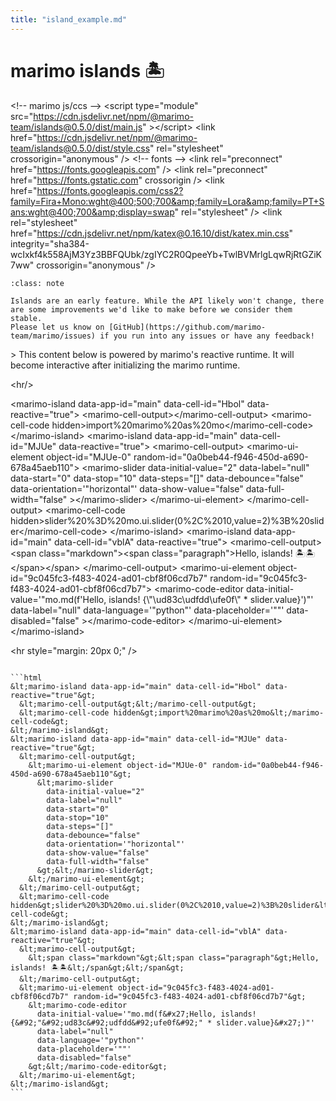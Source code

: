 ```yaml
---
title: "island_example.md"
---
```


# marimo islands 🏝️

&lt;!-- marimo js/ccs --&gt;
&lt;script
  type="module"
  src="https://cdn.jsdelivr.net/npm/@marimo-team/islands@0.5.0/dist/main.js"
&gt;&lt;/script&gt;
&lt;link
  href="https://cdn.jsdelivr.net/npm/@marimo-team/islands@0.5.0/dist/style.css"
  rel="stylesheet"
  crossorigin="anonymous"
/&gt;
&lt;!-- fonts --&gt;
&lt;link rel="preconnect" href="https://fonts.googleapis.com" /&gt;
&lt;link rel="preconnect" href="https://fonts.gstatic.com" crossorigin /&gt;
&lt;link
  href="https://fonts.googleapis.com/css2?family=Fira+Mono:wght@400;500;700&amp;family=Lora&amp;family=PT+Sans:wght@400;700&amp;display=swap"
  rel="stylesheet"
/&gt;
&lt;link
  rel="stylesheet"
  href="https://cdn.jsdelivr.net/npm/katex@0.16.10/dist/katex.min.css"
  integrity="sha384-wcIxkf4k558AjM3Yz3BBFQUbk/zgIYC2R0QpeeYb+TwlBVMrlgLqwRjRtGZiK7ww"
  crossorigin="anonymous"
/&gt;

```{admonition} Preview
:class: note

Islands are an early feature. While the API likely won't change, there are some improvements we'd like to make before we consider them stable.
Please let us know on [GitHub](https://github.com/marimo-team/marimo/issues) if you run into any issues or have any feedback!
```

&gt; This content below is powered by marimo's reactive runtime. It will become interactive after initializing the marimo runtime.

&lt;hr/&gt;

&lt;marimo-island data-app-id="main" data-cell-id="Hbol" data-reactive="true"&gt;
  &lt;marimo-cell-output&gt;&lt;/marimo-cell-output&gt;
  &lt;marimo-cell-code hidden&gt;import%20marimo%20as%20mo&lt;/marimo-cell-code&gt;
&lt;/marimo-island&gt;
&lt;marimo-island data-app-id="main" data-cell-id="MJUe" data-reactive="true"&gt;
  &lt;marimo-cell-output&gt;
    &lt;marimo-ui-element object-id="MJUe-0" random-id="0a0beb44-f946-450d-a690-678a45aeb110"&gt;
      &lt;marimo-slider
        data-initial-value="2"
        data-label="null"
        data-start="0"
        data-stop="10"
        data-steps="[]"
        data-debounce="false"
        data-orientation='"horizontal"'
        data-show-value="false"
        data-full-width="false"
      &gt;&lt;/marimo-slider&gt;
    &lt;/marimo-ui-element&gt;
  &lt;/marimo-cell-output&gt;
  &lt;marimo-cell-code hidden&gt;slider%20%3D%20mo.ui.slider(0%2C%2010,value=2)%3B%20slider&lt;/marimo-cell-code&gt;
&lt;/marimo-island&gt;
&lt;marimo-island data-app-id="main" data-cell-id="vblA" data-reactive="true"&gt;
  &lt;marimo-cell-output&gt;
    &lt;span class="markdown"&gt;&lt;span class="paragraph"&gt;Hello, islands! 🏝️🏝️&lt;/span&gt;&lt;/span&gt;
  &lt;/marimo-cell-output&gt;
  &lt;marimo-ui-element object-id="9c045fc3-f483-4024-ad01-cbf8f06cd7b7" random-id="9c045fc3-f483-4024-ad01-cbf8f06cd7b7"&gt;
    &lt;marimo-code-editor
      data-initial-value='"mo.md(f&#x27;Hello, islands! {&#92;"&#92;ud83c&#92;udfdd&#92;ufe0f&#92;" * slider.value}&#x27;)"'
      data-label="null"
      data-language='"python"'
      data-placeholder='""'
      data-disabled="false"
    &gt;&lt;/marimo-code-editor&gt;
  &lt;/marimo-ui-element&gt;
&lt;/marimo-island&gt;

&lt;hr style="margin: 20px 0;" /&gt;

````{dropdown} See the HTML

```html
&lt;marimo-island data-app-id="main" data-cell-id="Hbol" data-reactive="true"&gt;
  &lt;marimo-cell-output&gt;&lt;/marimo-cell-output&gt;
  &lt;marimo-cell-code hidden&gt;import%20marimo%20as%20mo&lt;/marimo-cell-code&gt;
&lt;/marimo-island&gt;
&lt;marimo-island data-app-id="main" data-cell-id="MJUe" data-reactive="true"&gt;
  &lt;marimo-cell-output&gt;
    &lt;marimo-ui-element object-id="MJUe-0" random-id="0a0beb44-f946-450d-a690-678a45aeb110"&gt;
      &lt;marimo-slider
        data-initial-value="2"
        data-label="null"
        data-start="0"
        data-stop="10"
        data-steps="[]"
        data-debounce="false"
        data-orientation='"horizontal"'
        data-show-value="false"
        data-full-width="false"
      &gt;&lt;/marimo-slider&gt;
    &lt;/marimo-ui-element&gt;
  &lt;/marimo-cell-output&gt;
  &lt;marimo-cell-code hidden&gt;slider%20%3D%20mo.ui.slider(0%2C%2010,value=2)%3B%20slider&lt;/marimo-cell-code&gt;
&lt;/marimo-island&gt;
&lt;marimo-island data-app-id="main" data-cell-id="vblA" data-reactive="true"&gt;
  &lt;marimo-cell-output&gt;
    &lt;span class="markdown"&gt;&lt;span class="paragraph"&gt;Hello, islands! 🏝️🏝️&lt;/span&gt;&lt;/span&gt;
  &lt;/marimo-cell-output&gt;
  &lt;marimo-ui-element object-id="9c045fc3-f483-4024-ad01-cbf8f06cd7b7" random-id="9c045fc3-f483-4024-ad01-cbf8f06cd7b7"&gt;
    &lt;marimo-code-editor
      data-initial-value='"mo.md(f&#x27;Hello, islands! {&#92;"&#92;ud83c&#92;udfdd&#92;ufe0f&#92;" * slider.value}&#x27;)"'
      data-label="null"
      data-language='"python"'
      data-placeholder='""'
      data-disabled="false"
    &gt;&lt;/marimo-code-editor&gt;
  &lt;/marimo-ui-element&gt;
&lt;/marimo-island&gt;
```

````
